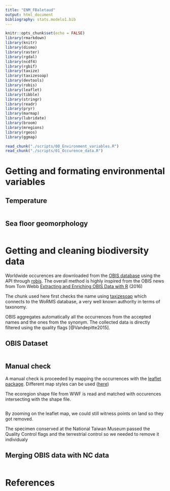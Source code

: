 ```yaml
---
title: "ENM_FBaletaud"
output: html_document
bibliography: stats.modelo1.bib
---
```

```r
knitr::opts_chunk$set(echo = FALSE)
library(rmarkdown)
library(knitr)
library(dismo)
library(raster)
library(rgdal)
library(ncdf4)
library(rgbif)
library(taxize)
library(taxizesoap)
library(devtools)
library(robis)
library(leaflet)
library(tibble)
library(stringr)
library(readr)
library(pryr)
library(marmap)
library(lubridate)
library(broom)
library(mregions)
library(rgeos)
library(ggmap)

```

```r
read_chunk("./scripts/00_Environment_variables.R")
read_chunk("./scripts/01_Occurence_data.R")
```


# Getting and formating environmental variables

## Temperature

```r

```

## Sea floor geomorphology

```r

```



# Getting and cleaning biodiversity data



Worldwide occurences are downloaded from the [OBIS database](http://www.iobis.org/) using the API through [robis](https://github.com/iobis/robis). The overall method is highly inspired from the OBIS news from Tom Webb [Extracting and Enriching OBIS Data with R](http://www.iobis.org/2016/11/22/sorbycollection/) (2016)

The chunk used here first checks the name using [taxizesoap](https://github.com/ropensci/taxizesoap) which connects to the WoRMS database, a very well known authority in terms of taxonomy.

OBIS aggregates automatically all the occurrences from the accepted names and the ones from the synonym. The collected data is directly filtered using the quality flags [@Vandepitte2015].



## OBIS Dataset

```r

```



## Manual check

A manual check is proceeded by mapping the occurrences with the [leaflet package](https://rstudio.github.io/leaflet/). Different map styles can be used ([here](http://leaflet-extras.github.io/leaflet-providers/preview/))


The ecoregion shape file from WWF is read and matched with occurences intersecting with the shape file.

```r

```



By zooming on the leaflet map, we could still witness points on land so they got removed.

The specimen conserved at the National Taiwan Museum passed the Quality Control flags and the terrestrial control so we needed to remove it individualy



## Merging OBIS data with NC data



```r

```


# References


